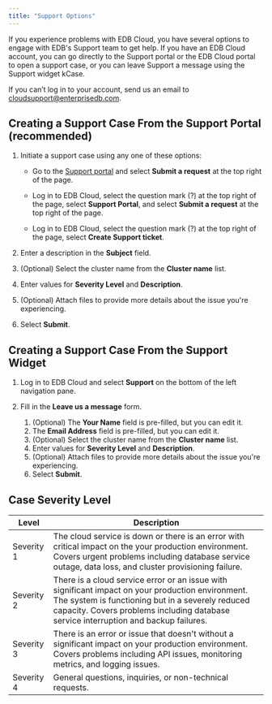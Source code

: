 ```yaml
---
title: "Support Options"
---
```


If you experience problems with EDB Cloud, you have several options to engage with EDB's Support team to get help. If you have an EDB Cloud account, you can go directly to the Support portal or the EDB Cloud portal to open a support case, or you can leave Support a message using the Support widget kCase. 

If you can’t log in to your account, send us an email to [cloudsupport@enterprisedb.com](cloudsupport@enterprisedb.com).

## Creating a Support Case From the Support Portal (recommended)

1. Initiate a support case using any one of these options:

    - Go to the [Support portal](https://support.edbcloud.com/hc/en-us) and select **Submit a request** at the top right of the page.

    - Log in to EDB Cloud, select the question mark (?) at the top right of the page, select **Support Portal**, and select **Submit a request** at the top right of the page.
    - Log in to EDB Cloud, select the question mark (?) at the top right of the page, select **Create Support ticket**.
1. Enter a description in the **Subject** field.

1. (Optional) Select the cluster name from the **Cluster name** list.
1. Enter values for **Severity Level** and **Description**.
1. (Optional) Attach files to provide more details about the issue you're experiencing.
1. Select **Submit**.

## Creating a Support Case From the Support Widget

1. Log in to EDB Cloud and select **Support** on the bottom of the left navigation pane. 

1. Fill in the **Leave us a message** form.
    1. (Optional) The **Your Name** field is pre-filled, but you can edit it.
    1. The **Email Address** field is pre-filled, but you can edit it.
    1. (Optional) Select the cluster name from the **Cluster name** list.
    1. Enter values for **Severity Level** and **Description**.
    1. (Optional) Attach files to provide more details about the issue you're experiencing.
    1. Select **Submit**.

## Case Severity Level

| Level | Description |
| -------- | ----------- |
| Severity 1  | The cloud service is down or there is an error with critical impact on the your production environment. Covers urgent problems including database service outage, data loss, and cluster provisioning failure. |
| Severity 2  | There is a cloud service error or an issue with significant impact on your production environment. The system is functioning but in a severely reduced capacity. Covers problems including database service interruption and backup failures. |
| Severity 3 | There is an error or issue that doesn't without a significant impact on your production environment. Covers problems including API issues, monitoring metrics, and logging issues.
| Severity 4  | General questions, inquiries, or non-technical requests.





